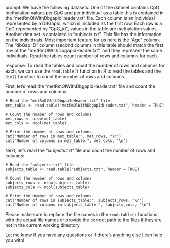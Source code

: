 prompt:
We have the following datasets. One of the dataset contains CpG methylation values per CpG and per individual as a table this is contained in the “metRmOlWithDbgapIdHeader.txt” file. Each column is an individual represented by a DBGapId, which is included as the first row. Each row is a CpG represented by "CpG_id", values in the table are methylation values. Another data set is contained in “subjects.txt”. This file has the information on the individuals. Most important feature for us here is the "Age" column. The "dbGap ID" column (second column) in this table should match the first row of the "metRmOlWithDbgapIdHeader.txt", and they represent the same individuals. 
Read the tables count number of rows and columns for each.

response:
To read the tables and count the number of rows and columns for each, we can use the `read.table()` function in R to read the tables and the `dim()` function to count the number of rows and columns.

First, let's read the "metRmOlWithDbgapIdHeader.txt" file and count the number of rows and columns:

```
# Read the "metRmOlWithDbgapIdHeader.txt" file
met_table <- read.table("metRmOlWithDbgapIdHeader.txt", header = TRUE)

# Count the number of rows and columns
met_rows <- nrow(met_table)
met_cols <- ncol(met_table)

# Print the number of rows and columns
cat("Number of rows in met_table:", met_rows, "\n")
cat("Number of columns in met_table:", met_cols, "\n")
```

Next, let's read the "subjects.txt" file and count the number of rows and columns:

```
# Read the "subjects.txt" file
subjects_table <- read.table("subjects.txt", header = TRUE)

# Count the number of rows and columns
subjects_rows <- nrow(subjects_table)
subjects_cols <- ncol(subjects_table)

# Print the number of rows and columns
cat("Number of rows in subjects_table:", subjects_rows, "\n")
cat("Number of columns in subjects_table:", subjects_cols, "\n")
```

Please make sure to replace the file names in the `read.table()` functions with the actual file names or provide the correct path to the files if they are not in the current working directory.

Let me know if you have any questions or if there's anything else I can help you with!

